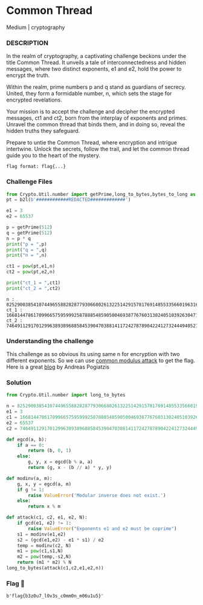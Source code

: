 # Common Thread

Medium | cryptography 

### DESCRIPTION

In the realm of cryptography, a captivating challenge beckons under the title Common Thread. It unveils a tale of interconnectedness and hidden messages, where two distinct exponents, e1 and e2, hold the power to encrypt the truth.

Within the realm, prime numbers p and q stand as guardians of secrecy. United, they form a formidable number, n, which sets the stage for encrypted revelations.

Your mission is to accept the challenge and decipher the encrypted messages, ct1 and ct2, born from the interplay of exponents and primes. Unravel the common thread that binds them, and in doing so, reveal the hidden truths they safeguard.

Prepare to untie the Common Thread, where encryption and intrigue intertwine. Unlock the secrets, follow the trail, and let the common thread guide you to the heart of the mystery.

`flag format: flag{...}`

### Challenge Files

```python filename="chall.py"
from Crypto.Util.number import getPrime,long_to_bytes,bytes_to_long as b2l
pt = b2l(b'############REDACTED#############')

e1 = 3
e2 = 65537

p = getPrime(512)
q = getPrime(512) 
n = p * q
print("p = ",p)
print("q = ",q)
print("n = ",n)

ct1 = pow(pt,e1,n)
ct2 = pow(pt,e2,n)

print("ct_1 = ",ct1)
print("ct_2 = ",ct2)
```
```text filename="output.txt"
n : 82529003854107449655882828779306680261322514291578176914855335660196316136020891330282977862392781955576003908276918336232496428394902701712865050846177919432150024221333248869182819160724004027687615316604524956477726853341471729490579781226904750203267774815266814993007700799909440327200157743001636208979
ct_1 :  1668144786170996657595999258788854859050046938776760313024051039263047123771288332894513993152851393510238898052607710731359323557904957777106934584412944237025988585303236848198011801305784092763134546736133138274497511627826158781621349
ct_2 :  74649112917012996389389688584539047038814117242787890422412732444940527114465444367380737027429811175792775942029514501984215700751646085548563043007478959667954572646871197479085745750752565780467426634242197633017759627505025163899052769039873499225975956547197603101339946515705697532653196551891380383692
```

### Understanding the challenge
This challenge as so obvious its using same n for encryption with two different exponents. So we can use [common modulus attack](https://crypto.stackexchange.com/questions/16283/how-to-use-common-modulus-attack) to get the flag.
Here is a great [blog](https://infosecwriteups.com/rsa-attacks-common-modulus-7bdb34f331a5) by Andreas Pogiatzis

### Solution
```python filename="solve.py" copy
from Crypto.Util.number import long_to_bytes

n = 82529003854107449655882828779306680261322514291578176914855335660196316136020891330282977862392781955576003908276918336232496428394902701712865050846177919432150024221333248869182819160724004027687615316604524956477726853341471729490579781226904750203267774815266814993007700799909440327200157743001636208979
e1 = 3
c1 = 1668144786170996657595999258788854859050046938776760313024051039263047123771288332894513993152851393510238898052607710731359323557904957777106934584412944237025988585303236848198011801305784092763134546736133138274497511627826158781621349
e2 = 65537
c2 = 74649112917012996389389688584539047038814117242787890422412732444940527114465444367380737027429811175792775942029514501984215700751646085548563043007478959667954572646871197479085745750752565780467426634242197633017759627505025163899052769039873499225975956547197603101339946515705697532653196551891380383692

def egcd(a, b):
    if a == 0:
        return (b, 0, 1)
    else:
        g, y, x = egcd(b % a, a)
        return (g, x - (b // a) * y, y)

def modinv(a, m):
    g, x, y = egcd(a, m)
    if g != 1:
        raise ValueError('Modular inverse does not exist.')
    else:
        return x % m

def attack(c1, c2, e1, e2, N):
    if gcd(e1, e2) != 1:
        raise ValueError("Exponents e1 and e2 must be coprime")
    s1 = modinv(e1,e2)
    s2 = (gcd(e1,e2) - e1 * s1) / e2
    temp = modinv(c2, N)
    m1 = pow(c1,s1,N)
    m2 = pow(temp,-s2,N)
    return (m1 * m2) % N
long_to_bytes(attack(c1,c2,e1,e2,n))
```

### Flag 🚩
`b'flag{b3z0u7_l0v3s_c0mm0n_m06u1u5}'`